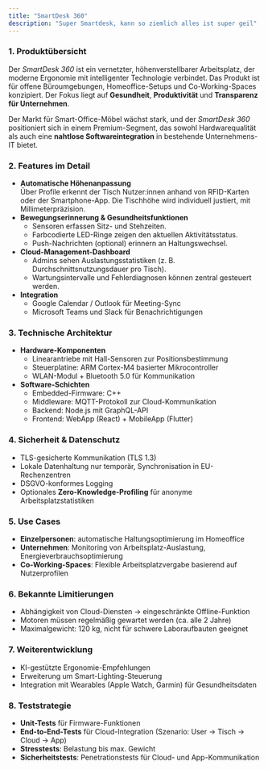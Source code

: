 ```yaml
---
title: "SmartDesk 360"
description: "Super Smartdesk, kann so ziemlich alles ist super geil"
---
```



### 1. Produktübersicht

Der _SmartDesk 360_ ist ein vernetzter, höhenverstellbarer Arbeitsplatz, der moderne Ergonomie mit intelligenter Technologie verbindet. Das Produkt ist für offene Büroumgebungen, Homeoffice-Setups und Co-Working-Spaces konzipiert. Der Fokus liegt auf **Gesundheit**, **Produktivität** und **Transparenz für Unternehmen**.

Der Markt für Smart-Office-Möbel wächst stark, und der _SmartDesk 360_ positioniert sich in einem Premium-Segment, das sowohl Hardwarequalität als auch eine **nahtlose Softwareintegration** in bestehende Unternehmens-IT bietet.

### 2. Features im Detail

- **Automatische Höhenanpassung**\
   Über Profile erkennt der Tisch Nutzer:innen anhand von RFID-Karten oder der Smartphone-App. Die Tischhöhe wird individuell justiert, mit Millimeterpräzision.
- **Bewegungserinnerung & Gesundheitsfunktionen**
  - Sensoren erfassen Sitz- und Stehzeiten.
  - Farbcodierte LED-Ringe zeigen den aktuellen Aktivitätsstatus.
  - Push-Nachrichten (optional) erinnern an Haltungswechsel.
- **Cloud-Management-Dashboard**
  - Admins sehen Auslastungsstatistiken (z. B. Durchschnittsnutzungsdauer pro Tisch).
  - Wartungsintervalle und Fehlerdiagnosen können zentral gesteuert werden.
- **Integration**
  - Google Calendar / Outlook für Meeting-Sync
  - Microsoft Teams und Slack für Benachrichtigungen

### 3. Technische Architektur

- **Hardware-Komponenten**
  - Linearantriebe mit Hall-Sensoren zur Positionsbestimmung
  - Steuerplatine: ARM Cortex-M4 basierter Mikrocontroller
  - WLAN-Modul + Bluetooth 5.0 für Kommunikation
- **Software-Schichten**
  - Embedded-Firmware: C++
  - Middleware: MQTT-Protokoll zur Cloud-Kommunikation
  - Backend: Node.js mit GraphQL-API
  - Frontend: WebApp (React) + MobileApp (Flutter)

### 4. Sicherheit & Datenschutz

- TLS-gesicherte Kommunikation (TLS 1.3)
- Lokale Datenhaltung nur temporär, Synchronisation in EU-Rechenzentren
- DSGVO-konformes Logging
- Optionales **Zero-Knowledge-Profiling** für anonyme Arbeitsplatzstatistiken

### 5. Use Cases

- **Einzelpersonen**: automatische Haltungsoptimierung im Homeoffice
- **Unternehmen**: Monitoring von Arbeitsplatz-Auslastung, Energieverbrauchsoptimierung
- **Co-Working-Spaces**: Flexible Arbeitsplatzvergabe basierend auf Nutzerprofilen

### 6. Bekannte Limitierungen

- Abhängigkeit von Cloud-Diensten → eingeschränkte Offline-Funktion
- Motoren müssen regelmäßig gewartet werden (ca. alle 2 Jahre)
- Maximalgewicht: 120 kg, nicht für schwere Laboraufbauten geeignet

### 7. Weiterentwicklung

- KI-gestützte Ergonomie-Empfehlungen
- Erweiterung um Smart-Lighting-Steuerung
- Integration mit Wearables (Apple Watch, Garmin) für Gesundheitsdaten

### 8. Teststrategie

- **Unit-Tests** für Firmware-Funktionen
- **End-to-End-Tests** für Cloud-Integration (Szenario: User → Tisch → Cloud → App)
- **Stresstests**: Belastung bis max. Gewicht
- **Sicherheitstests**: Penetrationstests für Cloud- und App-Kommunikation

 